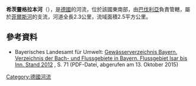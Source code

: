{{No footnotes|time=2020-12-08T04:58:17+00:00}}
{{Coord|48.610265722001394|N|13.145263642072678|E|display=title}}

'''希茨靈格拉本河'''（{{lang-de|Hitzlinger Graben}}），是[[德國|德國]]的河流，位於該國東南部，由[[巴伐利亞|巴伐利亞]]負責管轄，屬於[[菲爾斯河_(多瑙河支流)|菲爾斯河]]的支流，河道全長2.3公里，流域面積2.5平方公里。

==參考資料==
* Bayerisches Landesamt für Umwelt: [http://www.lfu.bayern.de/wasser/gewaesserverzeichnisse/doc_pic/tab17.pdf Gewässerverzeichnis Bayern. Verzeichnis der Bach- und Flussgebiete in Bayern. Flussgebiet Isar bis Inn. Stand 2012] {{Wayback|url=http://www.lfu.bayern.de/wasser/gewaesserverzeichnisse/doc_pic/tab17.pdf |date=20160304213343 }}, S. 71 (PDF-Datei, abgerufen am 13. Oktober 2015)

{{Germany-geo-stub}}
[[Category:德國河流|Category:德國河流]]